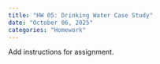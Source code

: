 ```yaml
---
title: "HW 05: Drinking Water Case Study"
date: "October 06, 2025"
categories: "Homework"
---
```


Add instructions for assignment. 